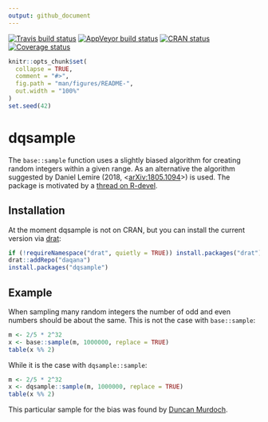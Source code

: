 ```yaml
---
output: github_document
---
```


<!-- README.md is generated from README.Rmd. Please edit that file -->

[![Travis build status](https://travis-ci.org/daqana/dqsample.svg?branch=master)](https://travis-ci.org/daqana/dqsample)
[![AppVeyor build status](https://ci.appveyor.com/api/projects/status/github/daqana/dqsample?branch=master&svg=true)](https://ci.appveyor.com/project/rstub/dqsample)
[![CRAN status](https://www.r-pkg.org/badges/version/dqsample)](https://cran.r-project.org/package=dqsample)
[![Coverage status](https://codecov.io/gh/daqana/dqsample/branch/master/graph/badge.svg)](https://codecov.io/github/daqana/dqsample?branch=master)

```r
knitr::opts_chunk$set(
  collapse = TRUE,
  comment = "#>",
  fig.path = "man/figures/README-",
  out.width = "100%"
)
set.seed(42)
```
# dqsample

The `base::sample` function uses a slightly biased algorithm for
creating random integers within a given range. As an alternative the
algorithm suggested by Daniel Lemire (2018,
<[arXiv:1805.1094](https://arxiv.org/abs/1805.10941)>) is used. 
The package is motivated by a [thread on R-devel](https://stat.ethz.ch/pipermail/r-devel/2018-September/076817.html).

## Installation

At the moment dqsample is not on CRAN, but you can install the current version
via [drat](https://cran.r-project.org/package=drat):

```r
if (!requireNamespace("drat", quietly = TRUE)) install.packages("drat")
drat::addRepo("daqana")
install.packages("dqsample")
```

## Example

When sampling many random integers the number of odd and even numbers should be about the same.
This is not the case with `base::sample`:

```r
m <- 2/5 * 2^32
x <- base::sample(m, 1000000, replace = TRUE)
table(x %% 2)
```

While it is the case with `dqsample::sample`:

```r
m <- 2/5 * 2^32
x <- dqsample::sample(m, 1000000, replace = TRUE)
table(x %% 2)
```

This particular sample for the bias was found by [Duncan Murdoch](https://stat.ethz.ch/pipermail/r-devel/2018-September/076827.html).
